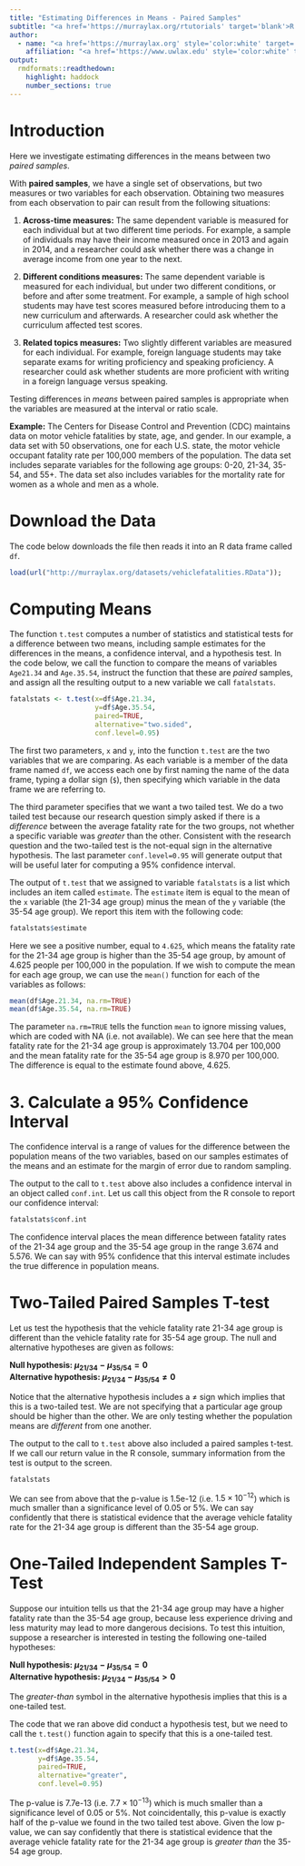 ```yaml
---
title: "Estimating Differences in Means - Paired Samples"
subtitle: "<a href='https://murraylax.org/rtutorials' target='blank'>R Tutorials for Applied Statistics</a>"
author: 
  - name: "<a href='https://murraylax.org' style='color:white' target='blank'>James M. Murray, Ph.D.</a>"
    affiliation: "<a href='https://www.uwlax.edu' style='color:white' target='blank'>University of Wisconsin - La Crosse</a><br/><a href='https://murraylax.org/rtutorials' style='color:white; font-weight: bold;' target='blank'>R Tutorials for Applied Statistics</a>"
output:
  rmdformats::readthedown:
    highlight: haddock
    number_sections: true
---
```


# Introduction

Here we investigate estimating differences in the means between two *paired samples*. 

With **paired samples**, we have a single set of observations, but two measures or two variables for each observation.  Obtaining two measures from each observation to pair can result from the following situations:

1. **Across-time measures:**  The same dependent variable is measured for each individual but at two different time periods.  For example, a sample of individuals may have their income measured once in 2013 and again in 2014, and a researcher could ask whether there was a change in average income from one year to the next.

2. **Different conditions measures:**  The same dependent variable is measured for each individual, but under two different conditions, or before and after some treatment.  For example, a sample of high school students may have test scores measured before introducing them to a new curriculum and afterwards.  A researcher could ask whether the curriculum affected test scores.

3. **Related topics measures:**  Two slightly different variables are measured for each individual.  For example, foreign language students may take separate exams for writing proficiency and speaking proficiency.  A researcher could ask whether students are more proficient with writing in a foreign language versus speaking.

Testing differences in *means* between paired samples is appropriate when the variables are measured at the interval or ratio scale.

**Example:** The Centers for Disease Control and Prevention (CDC) maintains data on motor vehicle fatalities by state, age, and gender.  In our example, a data set with 50 observations, one for each U.S. state, the motor vehicle occupant fatality rate per 100,000 members of the population.  The data set includes separate variables for the following age groups: 0-20, 21-34, 35-54, and 55+.  The data set also includes variables for the mortality rate for women as a whole and men as a whole.

# Download the Data 

The code below downloads the file then reads it into an R data frame called `df`.

```r
load(url("http://murraylax.org/datasets/vehiclefatalities.RData"));
```

# Computing Means 

The function `t.test` computes a number of statistics and statistical tests for a difference between two means, including sample estimates for the differences in the means, a confidence interval, and a hypothesis test.  In the code below, we call the function to compare the means of variables `Age21.34` and `Age.35.54`, instruct the function that these are *paired* samples, and assign all the resulting output to a new variable we call `fatalstats`.
```r
fatalstats <- t.test(x=df$Age.21.34, 
                     y=df$Age.35.54, 
                     paired=TRUE, 
                     alternative="two.sided", 
                     conf.level=0.95)
```

The first two parameters, `x` and `y`, into the function `t.test` are the two variables that we are comparing.  As each variable is a member of the data frame named `df`, we access each one by first naming the name of the data frame, typing a dollar sign (`$`), then specifying which variable in the data frame we are referring to.  

The third parameter specifies that we want a two tailed test.  We do a two tailed test because our research question simply asked if there is a *difference* between the average fatality rate for the two groups, not whether a specific variable was *greater* than the other.  Consistent with the research question and the two-tailed test is the not-equal sign in the alternative hypothesis.  The last parameter `conf.level=0.95` will generate output that will be useful later for computing a 95% confidence interval. 

The output of `t.test` that we assigned to variable `fatalstats` is a list which includes an item called `estimate`.  The `estimate` item is equal to the mean of the `x` variable (the 21-34 age group) minus the mean of the `y` variable (the 35-54 age group).  We report this item with the following code:
```r
fatalstats$estimate
```

Here we see a positive number, equal to `4.625`, which means the fatality rate for the 21-34 age group is higher than the 35-54 age group, by amount of 4.625 people per 100,000 in the population.  If we wish to compute the mean for each age group, we can use the `mean()` function for each of the variables as follows:
```r
mean(df$Age.21.34, na.rm=TRUE)
mean(df$Age.35.54, na.rm=TRUE)
```

The parameter `na.rm=TRUE` tells the function `mean` to ignore missing values, which are coded with NA (i.e. not available).  We can see here that the mean fatality rate for the 21-34 age group is approximately 13.704 per 100,000 and the mean fatality rate for the 35-54 age group is 8.970 per 100,000.  The difference is equal to the estimate found above, 4.625.

# 3. Calculate a 95% Confidence Interval #

The confidence interval is a range of values for the difference between the population means of the two variables, based on our samples estimates of the means and an estimate for the margin of error due to random sampling.  

The output to the call to `t.test` above also includes a confidence interval in an object called `conf.int`.  Let us call this object from the R console to report our confidence interval:
```r
fatalstats$conf.int
```

The confidence interval places the mean difference between fatality rates of the 21-34 age group and the 35-54 age group in the range 3.674 and 5.576.  We can say with 95% confidence that this interval estimate includes the true difference in population means.

# Two-Tailed Paired Samples T-test 

Let us test the hypothesis that the vehicle fatality rate 21-34 age group is different than the vehicle fatality rate for 35-54 age group.  The null and alternative hypotheses are given as follows:

**Null hypothesis: $\mu_{21/34}-\mu_{35/54} = 0$   
Alternative hypothesis: $\mu_{21/34}-\mu_{35/54} \neq 0$**

Notice that the alternative hypothesis includes a $\neq$ sign which implies that this is a two-tailed test.  We are not specifying that a particular age group should be higher than the other.  We are only testing whether the population means are *different* from one another.  

The output to the call to `t.test` above also included a paired samples t-test.  If we call our return value in the R console, summary information from the test is output to the screen.
```r
fatalstats
```

We can see from above that the p-value is 1.5e-12 (i.e. $1.5 \times 10^{-12}$) which is much smaller than a significance level of 0.05 or 5\%.  We can say confidently that there is statistical evidence that the average vehicle fatality rate for the 21-34 age group is different than the 35-54 age group.

# One-Tailed Independent Samples T-Test 

Suppose our intuition tells us that the 21-34 age group may have a higher fatality rate than the 35-54 age group, because less experience driving and less maturity may lead to more dangerous decisions.  To test this intuition, suppose a researcher is interested in testing the following one-tailed hypotheses:

**Null hypothesis: $\mu_{21/34}-\mu_{35/54} = 0$   
Alternative hypothesis: $\mu_{21/34}-\mu_{35/54} > 0$**

The *greater-than* symbol in the alternative hypothesis implies that this is a one-tailed test. 

The code that we ran above did conduct a hypothesis test, but we need to call the `t.test()` function again to specify that this is a one-tailed test.  

```r
t.test(x=df$Age.21.34, 
       y=df$Age.35.54, 
       paired=TRUE, 
       alternative="greater", 
       conf.level=0.95)
```

The p-value is 7.7e-13 (i.e. $7.7 \times 10^{-13}$) which is much smaller than a significance level of 0.05 or 5\%.  Not coincidentally, this p-value is exactly half of the p-value we found in the two tailed test above.  Given the low p-value, we can say confidently that there is statistical evidence that the average vehicle fatality rate for the 21-34 age group is *greater than* the 35-54 age group.
